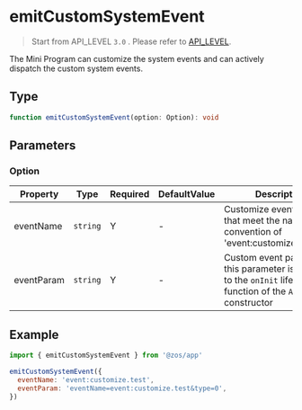 # emitCustomSystemEvent

> Start from API_LEVEL `3.0` . Please refer to [API_LEVEL](../../../../guides/framework/device/compatibility.md).

The Mini Program can customize the system events and can actively dispatch the custom system events.

## Type

```ts
function emitCustomSystemEvent(option: Option): void
```

## Parameters

### Option

| Property   | Type                | Required | DefaultValue | Description                                                                                                          | API_LEVEL |
| ---------- | ------------------- | -------- | ------------ | -------------------------------------------------------------------------------------------------------------------- | --------- |
| eventName  | <code>string</code> | Y        | -            | Customize event names that meet the naming convention of 'event:customize.${event}'                                  | 3.0       |
| eventParam | <code>string</code> | Y        | -            | Custom event parameters, this parameter is passed to the `onInit` lifecycle function of the `AppService` constructor | 3.0       |

## Example

```js
import { emitCustomSystemEvent } from '@zos/app'

emitCustomSystemEvent({
  eventName: 'event:customize.test',
  eventParam: 'eventName=event:customize.test&type=0',
})
```
